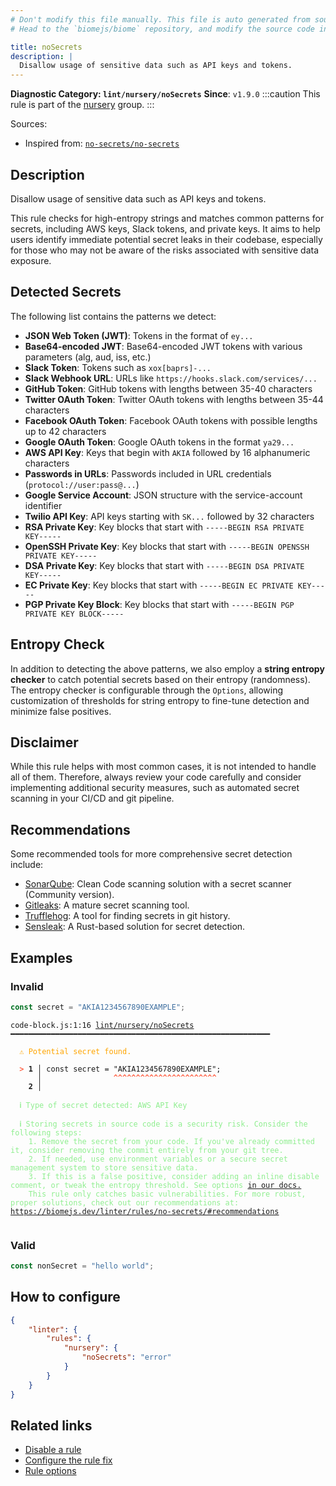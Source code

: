 ```yaml
---
# Don't modify this file manually. This file is auto generated from source, and you will lose your changes next time the website is built.
# Head to the `biomejs/biome` repository, and modify the source code in there.

title: noSecrets
description: |
  Disallow usage of sensitive data such as API keys and tokens.
---
```


**Diagnostic Category: `lint/nursery/noSecrets`**
<Tabs>
<TabItem label="JavaScript (and super languages)" icon="seti:javascript">
**Since**: `v1.9.0`
:::caution
This rule is part of the [nursery](/linter/rules/#nursery) group.
:::

Sources: 
- Inspired from: <a href="https://github.com/nickdeis/eslint-plugin-no-secrets/blob/master/README.md" target="_blank"><code>no-secrets/no-secrets</code></a>

## Description
Disallow usage of sensitive data such as API keys and tokens.

This rule checks for high-entropy strings and matches common patterns
for secrets, including AWS keys, Slack tokens, and private keys.
It aims to help users identify immediate potential secret leaks in their codebase,
especially for those who may not be aware of the risks associated with
sensitive data exposure.

## Detected Secrets

The following list contains the patterns we detect:

- **JSON Web Token (JWT)**: Tokens in the format of `ey...`
- **Base64-encoded JWT**: Base64-encoded JWT tokens with various parameters (alg, aud, iss, etc.)
- **Slack Token**: Tokens such as `xox[baprs]-...`
- **Slack Webhook URL**: URLs like `https://hooks.slack.com/services/...`
- **GitHub Token**: GitHub tokens with lengths between 35-40 characters
- **Twitter OAuth Token**: Twitter OAuth tokens with lengths between 35-44 characters
- **Facebook OAuth Token**: Facebook OAuth tokens with possible lengths up to 42 characters
- **Google OAuth Token**: Google OAuth tokens in the format `ya29...`
- **AWS API Key**: Keys that begin with `AKIA` followed by 16 alphanumeric characters
- **Passwords in URLs**: Passwords included in URL credentials (`protocol://user:pass@...`)
- **Google Service Account**: JSON structure with the service-account identifier
- **Twilio API Key**: API keys starting with `SK...` followed by 32 characters
- **RSA Private Key**: Key blocks that start with `-----BEGIN RSA PRIVATE KEY-----`
- **OpenSSH Private Key**: Key blocks that start with `-----BEGIN OPENSSH PRIVATE KEY-----`
- **DSA Private Key**: Key blocks that start with `-----BEGIN DSA PRIVATE KEY-----`
- **EC Private Key**: Key blocks that start with `-----BEGIN EC PRIVATE KEY-----`
- **PGP Private Key Block**: Key blocks that start with `-----BEGIN PGP PRIVATE KEY BLOCK-----`

## Entropy Check

In addition to detecting the above patterns, we also employ a **string entropy checker** to catch potential secrets based on their entropy (randomness). The entropy checker is configurable through the `Options`, allowing customization of thresholds for string entropy to fine-tune detection and minimize false positives.

## Disclaimer

While this rule helps with most common cases, it is not intended to handle all of them.
Therefore, always review your code carefully and consider implementing additional security
measures, such as automated secret scanning in your CI/CD and git pipeline.

## Recommendations

Some recommended tools for more comprehensive secret detection include:

- [SonarQube](https://www.sonarsource.com/products/sonarqube/downloads/): Clean Code scanning solution with a secret scanner (Community version).
- [Gitleaks](https://github.com/gitleaks/gitleaks/): A mature secret scanning tool.
- [Trufflehog](https://github.com/trufflesecurity/trufflehog): A tool for finding secrets in git history.
- [Sensleak](https://github.com/crates-pro/sensleak-rs): A Rust-based solution for secret detection.

## Examples

### Invalid

```js
const secret = "AKIA1234567890EXAMPLE";
```

<pre class="language-text"><code class="language-text">code-block.js:1:16 <a href="https://biomejs.dev/linter/rules/no-secrets">lint/nursery/noSecrets</a> ━━━━━━━━━━━━━━━━━━━━━━━━━━━━━━━━━━━━━━━━━━━━━━━━━━━━━━━━━━<br /><br />  <strong><span style="color: Orange;">⚠</span></strong> <span style="color: Orange;">Potential secret found.</span><br />  <br />  <strong><span style="color: Tomato;">&gt;</span></strong> <strong>1 │ </strong>const secret = &quot;AKIA1234567890EXAMPLE&quot;;<br />   <strong>   │ </strong>               <strong><span style="color: Tomato;">^</span></strong><strong><span style="color: Tomato;">^</span></strong><strong><span style="color: Tomato;">^</span></strong><strong><span style="color: Tomato;">^</span></strong><strong><span style="color: Tomato;">^</span></strong><strong><span style="color: Tomato;">^</span></strong><strong><span style="color: Tomato;">^</span></strong><strong><span style="color: Tomato;">^</span></strong><strong><span style="color: Tomato;">^</span></strong><strong><span style="color: Tomato;">^</span></strong><strong><span style="color: Tomato;">^</span></strong><strong><span style="color: Tomato;">^</span></strong><strong><span style="color: Tomato;">^</span></strong><strong><span style="color: Tomato;">^</span></strong><strong><span style="color: Tomato;">^</span></strong><strong><span style="color: Tomato;">^</span></strong><strong><span style="color: Tomato;">^</span></strong><strong><span style="color: Tomato;">^</span></strong><strong><span style="color: Tomato;">^</span></strong><strong><span style="color: Tomato;">^</span></strong><strong><span style="color: Tomato;">^</span></strong><strong><span style="color: Tomato;">^</span></strong><strong><span style="color: Tomato;">^</span></strong><br />    <strong>2 │ </strong><br />  <br />  <strong><span style="color: lightgreen;">ℹ</span></strong> <span style="color: lightgreen;">Type of secret detected: AWS API Key</span><br />  <br />  <strong><span style="color: lightgreen;">ℹ</span></strong> <span style="color: lightgreen;">Storing secrets in source code is a security risk. Consider the following steps:<br /></span>    <span style="color: lightgreen;">1. Remove the secret from your code. If you've already committed it, consider removing the commit entirely from your git tree.<br /></span>    <span style="color: lightgreen;">2. If needed, use environment variables or a secure secret management system to store sensitive data.<br /></span>    <span style="color: lightgreen;">3. If this is a false positive, consider adding an inline disable comment, or tweak the entropy threshold. See options </span><span style="color: lightgreen;"><a href="https://biomejs.dev/linter/rules/no-secrets/#options">in our docs.</a></span><span style="color: lightgreen;"><br /></span>    <span style="color: lightgreen;">This rule only catches basic vulnerabilities. For more robust, proper solutions, check out our recommendations at: </span><span style="color: lightgreen;"><a href="https://biomejs.dev/linter/rules/no-secrets/#recommendations">https://biomejs.dev/linter/rules/no-secrets/#recommendations</a></span><br />  <br /></code></pre>

### Valid

```js
const nonSecret = "hello world";
```

## How to configure
```json title="biome.json"
{
	"linter": {
		"rules": {
			"nursery": {
				"noSecrets": "error"
			}
		}
	}
}

```
## Related links

- [Disable a rule](/linter/#disable-a-rule)
- [Configure the rule fix](/linter#configure-the-rule-fix)
- [Rule options](/linter/#rule-options)

</TabItem>
</Tabs>

